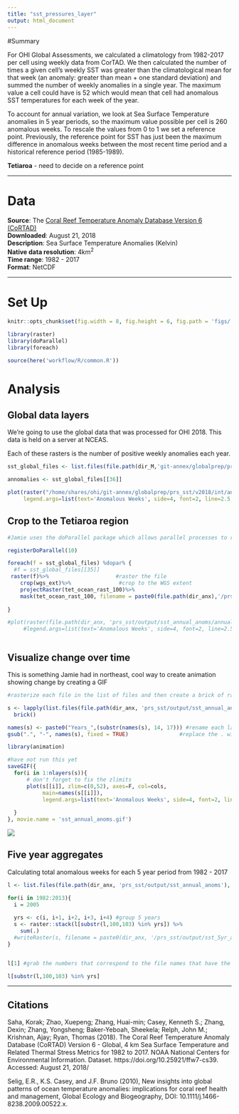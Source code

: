 ```yaml
---
title: "sst_pressures_layer"
output: html_document
---
```


#Summary

For OHI Global Assessments, we calculated a climatology from 1982-2017 per cell using weekly data from CorTAD. We then calculated the number of times a given cell's weekly SST was greater than the climatological mean for that week (an anomaly: greater than mean + one standard deviation) and summed the number of weekly anomalies in a single year. The maximum value a cell could have is 52 which would mean that cell had anomalous SST temperatures for each week of the year.

To account for annual variation, we look at Sea Surface Temperature anomalies in 5 year periods, so the maximum value possible per cell is 260 anomalous weeks. To rescale the values from 0 to 1 we set a reference point. Previously, the reference point for SST has just been the maximum difference in anomalous weeks between the most recent time period and a historical reference period (1985-1989).

**Tetiaroa** - need to decide on a reference point

***

# Data

**Source**: The [Coral Reef Temperature Anomaly Database Version 6 (CoRTAD)](https://data.nodc.noaa.gov/cgi-bin/iso?id=gov.noaa.nodc:0175483)  
**Downloaded**: August 21, 2018  
**Description**:  Sea Surface Temperature Anomalies (Kelvin)  
**Native data resolution**: 4km^2^    
**Time range**: 1982 - 2017  
**Format**:  NetCDF  

***
# Set Up
``` r
knitr::opts_chunk$set(fig.width = 8, fig.height = 6, fig.path = 'figs/', message = FALSE, warning = FALSE)

library(raster)
library(doParallel)
library(foreach)

source(here('workflow/R/common.R'))
```

# Analysis
## Global data layers

We're going to use the global data that was processed for OHI 2018. This data is held on a server at NCEAS.

Each of these rasters is the number of positive weekly anomalies each year.

```r
sst_global_files <- list.files(file.path(dir_M,'git-annex/globalprep/prs_sst/v2018/int'), pattern = 'annual_pos_anomalies', full.names=T)

annomalies <- sst_global_files[[36]]

plot(raster("/home/shares/ohi/git-annex/globalprep/prs_sst/v2018/int/annual_pos_anomalies_sd_1985.tif"), main = "Sea Surface Temperature 2017", box=F,axes=F,
     legend.args=list(text='Anomalous Weeks', side=4, font=2, line=2.5, cex=0.8)) #note: got rid of cols = cols 
```

## Crop to the Tetiaroa region

```r

#Jamie uses the doParallel package which allows parallel processes to run at the sametime, helping speed up loops. You need to "register" this backend function using the code below, specifying # of cores

registerDoParallel(10)

foreach(f = sst_global_files) %dopar% {
  #f = sst_global_files[[35]]
 raster(f)%>%                     #raster the file
    crop(wgs_ext)%>%               #crop to the WGS extent 
    projectRaster(tet_ocean_rast_100)%>%
    mask(tet_ocean_rast_100, filename = paste0(file.path(dir_anx),'/prs_sst/output/sst_annual_anoms/annual_anoms_', substr(basename(f), 25, 28),'.tif'), overwrite = T)
    
}

#plot(raster(file.path(dir_anx, 'prs_sst/output/sst_annual_anoms/annual_anoms_2017.tif')),col=cols, axes=F, main = "Sea Surface Temperature 2017",
     #legend.args=list(text='Anomalous Weeks', side=4, font=2, line=2.5, cex=0.8))



```


## Visualize change over time

This is something Jamie had in northeast, cool way to create animation showing change by creating a GIF

```r

#rasterize each file in the list of files and then create a brick of rasters

s <- lapply(list.files(file.path(dir_anx, 'prs_sst/output/sst_annual_anoms'), full.names=T), raster) %>%
  brick()

names(s) <- paste0("Years_",(substr(names(s), 14, 17))) #rename each layer for plotting
gsub(".", "-", names(s), fixed = TRUE)                #replace the . with a -

library(animation)

#have not run this yet
saveGIF({
  for(i in 1:nlayers(s)){
      # don't forget to fix the zlimits
      plot(s[[i]], zlim=c(0,52), axes=F, col=cols,
           main=names(s[[i]]),
           legend.args=list(text='Anomalous Weeks', side=4, font=2, line=2.5, cex=0.8))
      
  }
}, movie.name = 'sst_annual_anoms.gif')
```

<img src="sst_annual_anoms.gif"/>

## Five year aggregates

Calculating total anomalous weeks for each 5 year period from 1982 - 2017

```r

l <- list.files(file.path(dir_anx, 'prs_sst/output/sst_annual_anoms'), full.names = T)

for(i in 1982:2013){ 
  i = 2005
  
  yrs <- c(i, i+1, i+2, i+3, i+4) #group 5 years
  s <- raster::stack(l[substr(l,100,103) %in% yrs]) %>% 
    sum(.)
  #writeRaster(s, filename = paste0(dir_anx, '/prs_sst/output/sst_5yr_anom_sums/sum_anoms_', min(yrs), '-', max(yrs), '.tif'), overwrite=T)
}


l[1] #grab the numbers that correspond to the file names that have the years in them 

l[substr(l,100,103) %in% yrs]
```


***

## Citations
Saha, Korak; Zhao, Xuepeng; Zhang, Huai-min; Casey, Kenneth S.; Zhang, Dexin; Zhang, Yongsheng; Baker-Yeboah, Sheekela; Relph, John M.; Krishnan, Ajay; Ryan, Thomas (2018). The Coral Reef Temperature Anomaly Database (CoRTAD) Version 6 - Global, 4 km Sea Surface Temperature and Related Thermal Stress Metrics for 1982 to 2017. NOAA National Centers for Environmental Information. Dataset. https://doi.org/10.25921/ffw7-cs39. Accessed: August 21, 2018/

Selig, E.R., K.S. Casey, and J.F. Bruno (2010), New insights into global patterns of ocean temperature anomalies: implications for coral reef health and management, Global Ecology and Biogeography, DOI: 10.1111/j.1466-8238.2009.00522.x.
